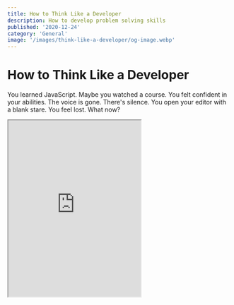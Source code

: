 ```yaml
---
title: How to Think Like a Developer
description: How to develop problem solving skills
published: '2020-12-24'
category: 'General'
image: '/images/think-like-a-developer/og-image.webp'
---
```


# How to Think Like a Developer

You learned JavaScript. Maybe you watched a course. You felt confident in your abilities. The voice is gone. There's silence. You open your editor with a blank stare. You feel lost. What now?

<Iframe
  height="400px"
  title="Vanilla Todo"
  src="https://vanilla-todo-examples.netlify.app/05-final-version/"
/>

[Source code](https://github.com/JoysOfCode/vanilla-todo) on GitHub.

## What You'll Learn

- Techniques to help you write code, and break down problems through a practical example of making a todo list
- Why knowing CRUD is important
- Using state to manage data, and update the user interface
- Finding help

## Disillusion

Have you watched a cooking show? The chef makes it look easy. Behind the scenes there's a lot of people responsible for that. Someone needs to scrub the pans, taste test, and style the food before they present it to you. Tutorials are like a cooking show where they can set unrealistic expectations, and make you feel like you don't get it. They give you the false impression the person knows everything. You'll be relieved to know — they don't! They're just great cooks.

Don't compare yourself with the experience of someone else. It takes time and practice.

> _“Talent is a pursued interest. Anything that you're willing to practice, you can do.”_ ― Bob Ross

You might have heard well intentioned things such as _"just go work on projects"_. It's easier said than done. Where do you start?

These are tools, and techniques for your mind to reason about code. I want to give you confidence. Instead of feeling stuck and frustrated, you're going to get excited about learning.

## The Project

I like the idea behind the [TodoMVC](http://todomvc.com/) project. We're going to create a similar todo app. The styles are going to be simple. They're included in the [source code](https://github.com/JoysOfCode/vanilla-todo), so we can focus on what's important.

## Breaking Down Problems

I want you to think for a second. How would you build something like this? The answer may be different based on your experience. We often look at things like they're a black box. _"I don't understand it, so I shouldn't bother"_. Everything is just a sum of it parts. We can break it down into managable pieces.

A todo app is a simple create, read, update, delete ([CRUD](https://en.wikipedia.org/wiki/Create,_read,_update_and_delete)) application. It's the basis of everything. Think of huge sites like Reddit, Instagram, Facebook, or Twitter. It's just a CRUD app with extra sauce.

A todo app has all the right fundamentals. Regardless of language, or framework you're learning. It's a great barometer that shows you how it works.

Your first impulse might be opening your editor and starting to code something up. That's a frequent mistake. Step back for a moment and think of the requirements.

## Requirements

- [ ] Input field for the todo
- [ ] Displaying the todos
- [ ] Create todo
- [ ] Update todo
- [ ] Delete todo

That's it! Nothing crazy. Notice how we're missing the _read_ part of CRUD. We're just going to use an object to keep it simple. We can treat it as our database.

## Getting Started

The best way of learning is through doing. You can use [Codepen](https://codepen.io/pen) to get started.

Avoiding mental hurdles of having to open an editor, and having a quick way to hack on something is great, because it encourages us to play and learn.

## The User Input

Let's just add an input.

```html:index.html
<input
  type="text"
  class="todo-input"
  placeholder="What needs to be done?"
  data-input
/>
```

[Data attributes](https://developer.mozilla.org/en-US/docs/Learn/HTML/Howto/Use_data_attributes) allow us to store extra information on HTML elements in the form of `data-*` where _star_ could be named anything.

I prefer to use data attribute to hook into things with JavaScript over _id_ that should be unique, or _class_ because class names could change since they're used for styles.

## Reading the Value

Say we don't know anything about the [DOM](https://developer.mozilla.org/en-US/docs/Web/API/Document_Object_Model) (Document Object Model). The DOM might be a metaphor for something else you're having trouble with. You might not even known how to _select_ the element itself.

Are we just stuck? You might be tempted to watch a video. I've even seen people drop everything, and go spend weeks on a course. They're both valid ways to learn.

Let's practice troubleshooting instead. We can always go the path of least resistance if we don't understand the answers. I find bad documentation is the leading cause in why we avoid doing it.

We can just tell the search engine what we want. In this case _"How do I select an element in JavaScript"_, or _"How do I get the value from an input field in JavaScript?"_. You also don't have to be that verbose. The search engine isn't human. Use keywords such as _"JavaScript select element"_, or _"JavaScript input value"_.

You'll often find great [Stack Overflow](https://stackoverflow.com/) threads. The only caution is try finding a recent one since the language evolves. This is not just true for JavaScript.

Select the input element:

```js:app.js
const inputEl = document.querySelector('[data-add]')
```

```js:example.js
const inputValue = inputEl.value
```

You're actively learning, and problem solving just like you'd do on the job. This makes it stick.

## Thinking in Data Structures

Looking at a problem might feel the same as looking at abstract art. There's confusion around how we display, and update the data based on some user action. It would be easier if we had a place to store the `state` of our app.

It could hold our todos. For example we can keep track if they're completed so we can `filter` them later based on criteria. We can keep track how many there are by using the `length` property.

A state for our todos might look like this:

```js:app.js
let todos = [
  {
    id: 1,
    todo: 'Refund Cyberpunk',
    completed: false,
  },
  {
    id: 2,
    todo: 'Pre-order KFConsole',
    completed: false,
  },
]
```

We can quickly model the state of our app how we want. I hope you see how coding can be creative. There's no rigid rules how this should work. It's just a concept.

This is also known as having a [single source of truth](https://en.wikipedia.org/wiki/Single_source_of_truth). You're going to hear this one a lot.

## See How it Looks First

It's easier to see how things should look first. After that it's easier to translate to code. I always do this first. When it's complete, you can remove it. This way you always have a reference to what you're doing.

Our HTML for the todo list might look something like:

```html:index.html
<div class="todos" data-todos>
  <ul>
    <li class="todo" data-todo="1">
      <input class="todo-checkbox" type="checkbox" />
      <label class="todo-label" data-todo-label>Refund Cyberpunk</label>
    </li>

    <li class="todo" data-todo="2">
      <input class="todo-checkbox" type="checkbox" />
      <label class="todo-label" data-todo-label>Pre-order KFConsole</label>
    </li>
  </ul>
</div>
```

Note: I'm keeping the markup to a minimum. You should be more conscious when working on your own projects, so it's accessible.

## Displaying Todos

<Iframe
  height="400px"
  title="Vanilla Todo"
  src="https://vanilla-todo-examples.netlify.app/01-show-todos/"
/>

The next thing to do is loop over our todo list items and display them:

```js:app.js
const todosHTML = `
  <ul>
    ${todos.map(({ id, todo }) => {
      return `
        <li class="todo" data-todo="${id}">
          <input class="todo-checkbox" type="checkbox">
          <label class="todo-label" data-todo-label>${todo}</label>
        </li>
      `
    }).join(' ')}
  </ul>
`
```

Instead of creating the elements using `document.createElement` we're using [template literals](https://developer.mozilla.org/en-US/docs/Web/JavaScript/Reference/Template_literals) to keep it simple.

Here I'm just picking values I want being `id`, `todo` from the `todos` object. The `join` is required because `map` returns an array, which we need to turn into a string. For example `['Todo', 'Todo'].join(' ')` would return `'Todo Todo'`.

Always `console.log` things to see what they are.

Here's how we grab the output, and display todos inside it:

```js:app.js
const inputEl = document.querySelector('[data-input]')
const todoListEl = document.querySelector('[data-todos]')

const todosHTML = `
  <ul>
    ${todos.map(({ id, todo }) => {
      return `
        <li class="todo" data-todo="${id}">
          <input class="todo-checkbox" type="checkbox">
          <label class="todo-label" data-todo-label>${todo}</label>
        </li>
      `
    }).join(' ')}
  </ul>
`

todoListEl.innerHTML = todosHTML
```

**It's tempting to want to break things into neat functions and doubting if what you're doing is right. Don't. Focus on making your code work first. You can improve it later.**

Great job! I hope everything so far makes sense.

## Wishful Thinking

You're close to an artist in the way which you can express yourself through code. You can make up anything, and make things work the way you want. There's no right or wrong. **Instead of clean code, focus on working code.** You're always going to learn, and cringe the month later at your old code.

"Wishful thinking" is a great practice where you write code such as a function like it has already been done, and you return later to implement it.

For example `updateUI` where it clears the todo input field, creates an updated _"template"_ of todos to display in the browser that we can use anywhere we need to update the user interface. How cool is that? You just made that up from your mind 🤯

```js:app.js
function updateUI() {
  inputEl.value = ''

  const todosHTML = `
    <ul>
      ${todos
        .map(({ id, todo }) => {
          return `
            <li class="todo" data-todo="${id}">
              <input class="todo-checkbox" type="checkbox">
              <label class="todo-label" data-todo-label>${todo}</label>
            </li>
          `
        })
        .join(' ')}
    </ul>
  `

  todoListEl.innerHTML = todosHTML
}
```

## Pseudocode

Another great technique is writing [pseudocode](https://en.wikipedia.org/wiki/Pseudocode) to help us think through a problem. While pseudocode by definition is "a notation resembling a simplified programming language" — we can just write comments.

```js:app.js
function addTodo() {
  // do nothing if input is empty

  // create a todo object with id, todo, completed

  // push the todo to todos

  // update the user interface
}
```

## Create Todo

<Iframe
  height="400px"
  title="Vanilla Todo"
  src="https://vanilla-todo-examples.netlify.app/02-create-todo/"
/>

Let's implement it:

```js:app.js
function addTodo() {
  if (!inputEl.value) return

  const todo = {
    id: todos.length + 1,
    todo: inputEl.value,
    completed: false
  }

  todos.push(todo)

  updateUI()
}
```

First we check if the input is empty, if so we don't do anything. We only have to grab the latest input value, and push the same formatted object to our list of `todos`. We get the `id` by looking at how many todos we have. After we modify our state, we pass whatever current `todos` are to `updateUI` to update the user interface.

Let's make it so that our todo gets added when the user presses _enter_. We already have the reference to `inputEl`.

Let's add a `keypress` event listener:

```js:app.js
inputEl.addEventListener('keypress', (event) => {
  if (event.key === 'Enter') {
    addTodo()
  }
})
```

That's it!

## Update Todo

<Iframe
  height="400px"
  title="Vanilla Todo"
  src="https://vanilla-todo-examples.netlify.app/03-update-todo/"
/>

It's not enough to just read something once, and think you get it. It takes deliberate effort to try it out yourself until you understand it.

Since we're creating elements on the fly, it's not that straightforward to add event listeners to them. We have to add them after they've been created.

We could loop over each element to attach event listeners, but it's easier to use [event delagation](https://javascript.info/event-delegation).

It's great when you have a lot of elements. Event delegation is having a listener on the parent, instead of it's children. We can determine what todo item we clicked on.

For editing the todo:

- I want the update input to be hidden by default
- When we click on the button I want it to hide the todo input, and show the update input
- Update the todo input text as we type, so after we're done we can see the change
- If we click outside the update input, or it loses focus we're done editing so we hide the update input, and show the todo input
- Update `todos` state

You can see this in the finished version. It's similar to TodoMVC. Only I'm avoiding making it look fancy, so we don't have to think about the styles. When we break things down, everything is a lot more managable.

Let's add an input, and update button:

```js:app.js
function updateUI() {
  inputEl.value = ''

  const todosHTML = `
    <ul>
      ${todos
        .map(({ id, todo }) => {
          return `
            <li class="todo" data-todo="${id}">
              <input class="todo-checkbox" type="checkbox">
              <label class="todo-label" data-todo-label>${todo}</label>

              <input class="todo-update" style="display: none" data-update-input />
              <button class="todo-update-toggle" data-update-btn>✏️</button>
            </li>
          `
        })
        .join(' ')}
    </ul>
  `

  todoListEl.innerHTML = todosHTML
}
```

I'm adding inline styles here for simplicity. In the final version they're located in the stylesheet for `.todo-update` styles.

Our goal is to be able to click on the button, and grab the reference to the `id`, along with the value of the update input that we can send to `updateTodo` that's going to accept `todoId` and `updatedTodoValue` as arguments so it updates our state and user interface.

The event handler has to come after we update state:

```js:app.js
function updateUI() {
  inputEl.value = ''

  const todosHTML = `
    <ul>
      ${todos
        .map(({ id, todo }) => {
          return `
          <li class="todo" data-todo="${id}">
            <input class="todo-checkbox" type="checkbox">
            <label class="todo-label" data-todo-label>${todo}</label>

            <input class="todo-update" style="display: none" data-update-input />
            <button class="todo-update-toggle" data-update-btn>✏️</button>
          </li>
        `
        })
        .join(' ')}
    </ul>
  `

  todoListEl.innerHTML = todosHTML

  todoListEl.onmouseover = () => {
    // ...
  }
}
```

We're using an event handler `element.onmouseover`, instead of an event listener `element.addEventListener('mouseover', callback)` so we don't have to clean it up each time doing `element.removeEventListener('mouseover', callback)`. And the reason behind why `mouseover` is so we can immediately set things like event handlers.

It's going to give us access to the `event` object which we get `event.target` from. To know which todo the user clicked on, we're going to use the `closest` method to get the parent element. With that we can query and element inside, and do whatever. If you're confused at any point, remember to `console.log` everything.

```js:app.js
function updateUI() {
  // ...

  todoListEl.onmouseover = ({ target }) => {
    // get the closest parent which is going to be <li>...</li>
    const parentEl = target.closest('[data-todo]')

    // if there's no parent do nothing
    if (!parentEl) return

    // get the id by accessing the data attribute value
    // for example data-todo='1'
    const todoId = +parentEl.dataset.todo

    // query the label, input, button elements
    const labelEl = parentEl.querySelector('[data-todo-label]')
    const inputEl = parentEl.querySelector('[data-update-input]')
    const btnUpdateEl = parentEl.querySelector('[data-update-btn]')

    // when we click the pencil show the update input
    // and hide the todo label
    btnUpdateEl.onclick = () => {
      labelEl.style.display = 'none'
      inputEl.style.display = 'inline'

      // places the cursor in the input
      // for a greater user experience
      inputEl.focus()
    }

    // update the todo label to match the change
    inputEl.onkeyup = () => {
      labelEl.innerText = inputEl.value
    }

    // when the input loses focus hide the update input
    // and show the todo label again
    inputEl.onblur = () => {
      labelEl.style.display = 'inline'
      inputEl.style.display = 'none'

      // clear the input
      inputEl.value = ''

      // update todos state
      const updatedTodos = updateTodo(todoId, inputEl.value)
      todos = updatedTodos
    }
  }
}
```

Take a stretch! Let it sink in. Another great advice is if you can't figure out something, take a break. Your brain is going to work on the problem in the background.

I'm going to explain how `updateTodo` works:

```js:app.js
function updateTodo(todoId, updatedTodoValue) {
  return todos.map((todo) => {
    if (todoId === todo.id) {
      return {
        ...todo,
        todo: updatedTodoValue,
      }
    }

    return {
      ...todo,
    }
  })
}
```

Let's break it down. To update a todo item we need to know which todo we need to update. We need to pass it the `todoId`, and `updatedTodoValue` to replace the old todo.

**Focus at the problem at hand. Take what you don't understand, and isolate it in a separate environment.**

```js:example.js
let todos = [
  {
    id: 1,
    todo: 'Refund Cyberpunk',
    completed: false
  },
  {
    id: 2,
    todo: 'Pre-order KFConsole',
    completed: false
  }
]
```

How do we update this? We not only have to update the todo, but keep the _rest_. Let's just hardcode the `id` so we know it works.

```js:example.js
todos.map(todo => {
  if (todo.id === 1) {
    console.log(todo)
  }
})
```

Alright, we get our todo! Now we need to update the `todo` in our object:

```js:example.js
todos.map(todo => {
  if (todo.id === 1) {
    return {
      todo: 'Edited todo'
    }
  }
})
```

But notice the object structure changed:

```js:example.js
[
  {
    todo: 'Edited todo'
  }
]
```

What we have to do is keep the other keys on the todo object such as `id` and `completed`, and just modify the `todo` key:

```js:example.js
todos.map(todo => {
  if (todo.id === 1) {
    return {
      ...todo,
      todo: 'Edited todo'
    }
  }
})
```

We can achieve this by using the [spread operator](https://developer.mozilla.org/en-US/docs/Web/JavaScript/Reference/Operators/Spread_syntax).

```js:example.js
[
  {
    id: 1,
    todo: 'Edited todo',
    completed: false
  }
]
```

The order of the keys you're going to see in the output is going to be sorted alphabetical. We're not done yet! You might have noticed in the output that our other todo item is `undefined`. It's a similar problem, we're not saying it to include the _rest_.

```js:example.js
todos.map(todo => {
  if (todo.id === 1) {
    return {
      ...todo,
      todo: 'Edited todo'
    }
  }

  return {
    ...todo
  }
})
```

Let's repeat:

- We loop over each `todo` item
- Modify the one that matched our `id` and return it
- Return the rest of the `todo` items

To make it even more clear to someone else reading the code we could write it as:

```js:example.js
todos.map(todo => {
  let editedTodo = {}

  if (todo.id === 1) {
    editedTodo = {
      ...todo,
      todo: 'Edited todo'
    }
  }

  return {
    ...todo,
    ...editedTodo,
  }
})
```

Keep in mind, the order in which we return them is important!

## Delete Todo

<Iframe
  height="400px"
  title="Vanilla Todo"
  src="https://vanilla-todo-examples.netlify.app/04-delete-todo/"
/>

Great job! This part is going to be easy in comparison. We just need to pass in the todo _id_, and _filter_ the todo items. Then update the user interface.

Let's update our "template" with a delete button:

```js:app.js
function updateUI() {
  // ...
  const todosHTML = `
    <ul>
      ${todos
        .map(({ id, todo }) => {
          return `
          <li class="todo" data-todo="${id}">
            <input class="todo-checkbox" type="checkbox">
            <label class="todo-label" data-todo-label>${todo}</label>

            <input class="todo-update" style="display: none" data-update-input />
            <button class="todo-update-toggle" data-update-btn>✏️</button>

            <button class="todo-delete" data-delete-btn>❌</button>
          </li>
        `
        })
        .join(' ')}
    </ul>
  `
  // ...
}
```

Next we need to query the delete button, and give it an event handler:

```js:app.js
function updateUI() {
  // ...

  todoListEl.onmouseover = ({ target }) => {
    // ...
    const btnDeleteEl = parentEl.querySelector('[data-delete-btn]')
    btnDeleteEl.onclick = () => deleteTodo(todoId)
    // ...
  }
}
```

Lastly, this is how deleting a todo works:

```js:app.js
function deleteTodo(todoId) {
  const filteredTodos = todos.filter(todo => todoId !== todo.id)
  todos = filteredTodos

  updateUI()
}
```

We didn't have to write it out first. We used _"wishful thinking"_.

Great job, we're done! 🎉

## Finding Project Ideas

Here are some resources:

- [JavaScript 30 ― Build 30 things in 30 Days](https://javascript30.com/)
- [100+ Javascript Projects Ideas](https://github.com/romeojeremiah/javascript-projects-for-beginners)
- [Practical JavaScript Project Ideas](https://simplestepscode.com/javascript-project-ideas/)
- [Vanilla Web Projects](https://github.com/bradtraversy/vanillawebprojects)

You don't have to master JavaScript. Do a couple of projects to get confident. That way you get an idea what problems frameworks solve.

## Reading Documentation

Don't be afraid of reading documentation. The [MDN Web Docs](https://developer.mozilla.org/en-US/) are your best friend if you want to learn how things work. Let's say you want to learn about the array method [map](https://developer.mozilla.org/en-US/docs/Web/JavaScript/Reference/Global_Objects/Array/map).

Sometimes reading documentation can be tricky. Take for example the syntax examples MDN gives you.

```js:example.js
let newArray = arr.map(callback(currentValue[, index[, array]]) {
  // return element for newArray, after executing something
}[, thisArg])
```

The first line with the brackets might be confusing. It's not JavaScript. It just means those `index`, `array` parameters are optional including `thisArg`.

This might look intidimating, but if we look at the examples we don't use half of the arguments. It just informs us what `map` accepts.

```js:example.js
[1, 2, 3, 4].map(number => console.log(number))
```

When documentation isn't helpful, you can look at code on GitHub. Great projects also tend to have an examples folder in their repository. Write down questions for each line of code you don't understand.

## Finding Help

You're going to encounter code you don't understand all the time. Take what you don't understand, and research it. If you don't know what the piece of code is doing you can ask on [Discord](https://discord.com/). Here's a list of [awesome discord communities](https://github.com/mhxion/awesome-discord-communities). You don't need to ask for permission to ask questions. Just be polite, and maybe read the guidelines of the server before you do.

## Closing Thoughts

Don't think you understand something just because you watched it.

If you don't understand something, practice doing it. Let me explain. You don't want to practice remembering syntax. You can look that up. Practice the steps in your mind. Breaking things down into managable chunks. Your code could look completely different, but if it works be proud.

As a challenge you can display how many uncompleted todos are left, add the ability to filter by _active_, _completed_, and _all_. You could also learn the [localStorage API](https://developer.mozilla.org/en-US/docs/Web/API/Window/localStorage) so you can preserve them through page reload.

Even the most complicated piece of code starts with a single line of code. This is how to get into the mindset of a developer.

I wish you luck!

<Newsletter />

<PostCredits />

